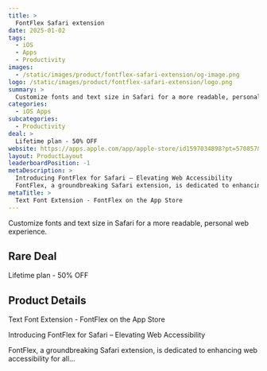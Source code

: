 ```yaml
---
title: >
  FontFlex Safari extension
date: 2025-01-02
tags:
  - iOS
  - Apps
  - Productivity
images:
  - /static/images/product/fontflex-safari-extension/og-image.png
logo: /static/images/product/fontflex-safari-extension/logo.png
summary: >
  Customize fonts and text size in Safari for a more readable, personal web experience.
categories:
  - iOS Apps
subcategories:
  - Productivity
deal: >
  Lifetime plan - 50% OFF
website: https://apps.apple.com/app/apple-store/id1597034898?pt=570857&ct=rarebigdeal&mt=8
layout: ProductLayout
leaderboardPosition: -1
metaDescription: >
  Introducing FontFlex for Safari – Elevating Web Accessibility
  FontFlex, a groundbreaking Safari extension, is dedicated to enhancing web accessibility for all…
metaTitle: >
  ‎Text Font Extension - FontFlex on the App Store
---
```

Customize fonts and text size in Safari for a more readable, personal web experience.

## Rare Deal

Lifetime plan - 50% OFF

## Product Details

‎Text Font Extension - FontFlex on the App Store

Introducing FontFlex for Safari – Elevating Web Accessibility

FontFlex, a groundbreaking Safari extension, is dedicated to enhancing web accessibility for all…
